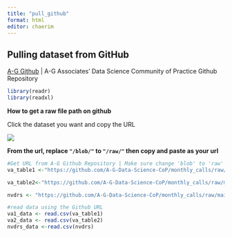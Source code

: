 ```yaml
---
title: "pull_github"
format: html
editor: chaerim
---
```


## Pulling dataset from GitHub

[A-G Github](https://github.com/A-G-Data-Science-CoP) \| A-G Associates' Data Science Community of Practice Github Repository

```r
library(readr)
library(readxl)

```

**How to get a raw file path on github**

Click the dataset you want and copy the URL

![](images/clipboard-611611573.png)

**From the url, replace `"/blob/"` to `"/raw/"` then copy and paste as your url**

```r

#Get URL from A-G Github Repository | Make sure change 'blob' to 'raw'
va_table1 <-"https://github.com/A-G-Data-Science-CoP/monthly_calls/raw/main/May_2025_data_viz/data/cleaned_VA_National_2001-2022_Appendix_508_table_1.csv"

va_table2<-"https://github.com/A-G-Data-Science-CoP/monthly_calls/raw/main/May_2025_data_viz/data/cleaned_VA_National_2001-2022_Appendix_508_table_2.csv"

nvdrs <- "https://github.com/A-G-Data-Science-CoP/monthly_calls/raw/main/May_2025_data_viz/data/cleaned_NVDRS_violent_deaths_report_2004-2022.csv"

#read data using the Github URL
va1_data <- read.csv(va_table1)
va2_data <- read.csv(va_table2)
nvdrs_data <-read.csv(nvdrs)


```
